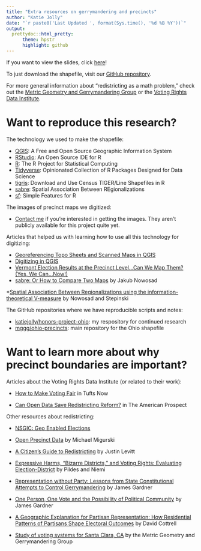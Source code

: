 ```yaml
---
title: "Extra resources on gerrymandering and precincts"
author: "Katie Jolly"
date: "`r paste0('Last Updated ', format(Sys.time(), '%d %B %Y'))`"
output: 
  prettydoc::html_pretty:
      theme: hpstr
      highlight: github
---
```


If you want to view the slides, click [here](https://docs.google.com/presentation/d/1Evtq363fc1lO8nRt967JJRyVnaJ-E1hl3Cd85iZb4aI/edit?usp=sharing)! 

To just download the shapefile, visit our [GitHub repository](https://github.com/mggg/ohio-precincts/tree/master/shp).

For more general information about "redistricting as a math problem," check out the [Metric Geometry and Gerrymandering Group](https://sites.tufts.edu/gerrymandr/) or the [Voting Rights Data Institute](http://gerrydata.org/).

# Want to reproduce this research?

The technology we used to make the shapefile:

* [QGIS](https://www.qgis.org/en/site/): A Free and Open Source Geographic Information System
* [RStudio](https://www.rstudio.com/): An Open Source IDE for R
* [R](https://www.r-project.org/): The R Project for Statistical Computing
* [Tidyverse](https://www.tidyverse.org/): Opinionated Collection of R Packages Designed for Data Science
* [tigris](https://github.com/walkerke/tigris): Download and Use Census TIGER/Line Shapefiles in R
* [sabre](https://github.com/Nowosad/sabre): Spatial Association Between REgionalizations  
* [sf](https://github.com/r-spatial/sf): Simple Features for R

The images of precinct maps we digitized:

* [Contact me](katiejolly6@gmail.com) if you're interested in getting the images. They aren't publicly available for this project quite yet. 

Articles that helped us with learning how to use all this technology for digitizing:

* [Georeferencing Topo Sheets and Scanned Maps in QGIS](https://www.qgistutorials.com/en/docs/georeferencing_basics.html)
* [Digitizing in QGIS](https://www.qgistutorials.com/en/docs/digitizing_basics.html)
* [Vermont Election Results at the Precinct Level…Can We Map Them? (Yes, We Can…Now!)](https://medium.com/vermont-center-for-geographic-information/vermont-election-results-at-the-precinct-level-can-we-map-them-yes-we-can-now-ddf5d861232)
* [sabre: Or How to Compare Two Maps](https://nowosad.github.io/post/sabre-bp/) by Jakub Nowosad

*[Spatial Association Between Regionalizations using the information-theoretical V-measure](https://eartharxiv.org/rcjh7/) by Nowosad and Stepinski

The GitHub repositories where we have reproducible scripts and notes:

* [katiejolly/honors-project-ohio](https://github.com/katiejolly/honors-project-ohio): my respository for continued research 
* [mggg/ohio-precincts](https://github.com/mggg/honors-project-ohio): main repository for the Ohio shapefile

# Want to learn more about why precinct boundaries are important?

Articles about the Voting Rights Data Institute (or related to their work):

* [How to Make Voting Fair](https://now.tufts.edu/articles/how-make-voting-fair) in Tufts Now

* [Can Open Data Save Redistricting Reform?](http://prospect.org/authors/sam-wang-ben-williams-john-oneill) in The American Prospect


Other resources about redistricting:

* [NSGIC: Geo Enabled Elections](https://www.nsgic.org/geo-enabled-elections)

* [Open Precinct Data](https://medium.com/planscore/open-precinct-data-eec479287715) by Michael Migurski

* [A Citizen's Guide to Redistricting](https://www.brennancenter.org/sites/default/files/legacy/Democracy/CitizensGuidetoRedistricting_2010.pdf) by Justin Levitt

* [Expressive Harms, "Bizarre Districts," and Voting Rights: Evaluating Election-District](https://sites.tufts.edu/vrdi/files/2018/06/bizarre-districts.pdf) by Pildes and Niemi

* [Representation without Party: Lessons from State Constitutional Attempts to Control Gerrymandering](https://sites.tufts.edu/vrdi/files/2018/06/Gardner-rep-without-party.pdf) by James Gardner

* [One Person, One Vote and the Possibility of
Political Community](https://sites.tufts.edu/vrdi/files/2018/06/Gardner-1P1V-community.pdf) by James Gardner

* [A Geographic Explanation for Partisan Representation:
How Residential Patterns of Partisans Shape Electoral Outcomes](http://www-personal.umich.edu/~dcott/pdfs/Chapter_1.pdf) by David Cottrell

* [Study of voting systems for Santa Clara, CA](https://sites.tufts.edu/gerrymandr/files/2015/11/MGGG-SantaClara.pdf) by the Metric Geometry and Gerrymandering Group
